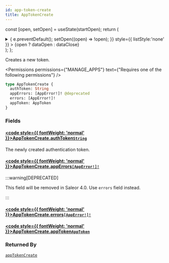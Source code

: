 ```yaml
---
id: app-token-create
title: AppTokenCreate
---
```






const [open, setOpen] = useState(startOpen);
return (
<details {...(open ? { open: true } : {})} className="details" style={{ border:'none', boxShadow:'none', background:'var(--ifm-background-color)' }}>
<summary
onClick={(e) => {
e.preventDefault();
setOpen((open) => !open);
}}
style={{ listStyle:'none' }} >
{open ? dataOpen : dataClose}
</summary>
{open && children}
</details>
);
};

Creates a new token.


<Permissions permissions={"MANAGE_APPS"} text={"Requires one of the following permissions"} />


```graphql
type AppTokenCreate {
  authToken: String
  appErrors: [AppError!]! @deprecated
  errors: [AppError!]!
  appToken: AppToken
}
```

### Fields

#### [<code style={{ fontWeight: 'normal' }}>AppTokenCreate.<b>authToken</b></code>](#)<Bullet />[`String`](../../../api-reference/miscellaneous/scalars/string.mdx) <Badge class="badge badge--secondary" text="scalar"/> <Badge class="badge badge--secondary" text="miscellaneous"/>

The newly created authentication token.

#### [<code style={{ fontWeight: 'normal' }}>AppTokenCreate.<b>appErrors</b></code>](#)<Bullet />[`[AppError!]!`](../../../api-reference/apps/objects/app-error.mdx) <Badge class="badge badge--deprecated badge--secondary" text="deprecated"/> <Badge class="badge badge--secondary" text="non-null"/> <Badge class="badge badge--secondary" text="object"/> <Badge class="badge badge--secondary" text="apps"/>

:::warning[DEPRECATED]

This field will be removed in Saleor 4.0. Use `errors` field instead.

:::

#### [<code style={{ fontWeight: 'normal' }}>AppTokenCreate.<b>errors</b></code>](#)<Bullet />[`[AppError!]!`](../../../api-reference/apps/objects/app-error.mdx) <Badge class="badge badge--secondary" text="non-null"/> <Badge class="badge badge--secondary" text="object"/> <Badge class="badge badge--secondary" text="apps"/>

#### [<code style={{ fontWeight: 'normal' }}>AppTokenCreate.<b>appToken</b></code>](#)<Bullet />[`AppToken`](../../../api-reference/apps/objects/app-token.mdx) <Badge class="badge badge--secondary" text="object"/> <Badge class="badge badge--secondary" text="apps"/>

### Returned By

[`appTokenCreate`](../../../api-reference/apps/mutations/app-token-create.mdx) <Badge class="badge badge--secondary" text="mutation"/>

